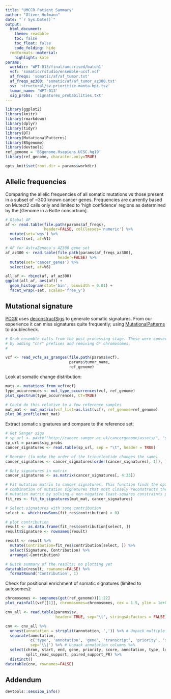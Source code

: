 ```yaml
---
title: "UMCCR Patient Summary"
author: "Oliver Hofmann"
date: "`r Sys.Date()`"
output:
  html_document:
    theme: readable
    toc: false
    toc_float: false
    code_folding: hide
  rmdformats::material:
    highlight: kate
params:
  workdir: 'WPT-013/final/umccrised/batch1'
  vcf: 'somatic/rstudio/ensemble-ucsf.vcf'
  af_freqs: 'somatic/af/af_tumor.txt'
  af_freqs_az300: 'somatic/af/af_tumor_az300.txt'
  sv: 'structural/sv-prioritize-manta-bpi.tsv'
  tumor_name: 'WPT-013'
  sig_probs: 'signatures_probabilities.txt'
---
```


```r
library(ggplot2)
library(knitr)
library(rmarkdown)
library(dplyr)
library(tidyr)
library(DT)
library(MutationalPatterns)
library(BSgenome)
library(devtools)
ref_genome = 'BSgenome.Hsapiens.UCSC.hg19'
library(ref_genome, character.only=TRUE)
```

```r
opts_knit$set(root.dir = params$workdir)
```

## Allelic frequencies

Comparing the allelic frequencies of all somatic mutations vs those present in a subset of ~300 known cancer genes. Frequencies are currently based on Mutect2 calls only and limited to 'high confidence' regions as determined by the [Genome in a Botte consortium].

```r
# Global AF
af <- read.table(file.path(params$af_freqs),
                 header=FALSE, colClasses='numeric') %>%
  mutate(set='wgs') %>%
  select(set, af=V1) 

# AF for AstraZeneca's AZ300 gene set
af_az300 <- read.table(file.path(params$af_freqs_az300),
                       header=FALSE) %>%
  mutate(set='cancer_genes') %>%
  select(set, af=V6) 

all_af <- rbind(af, af_az300)
ggplot(all_af, aes(af)) + 
  geom_histogram(stat='bin', binwidth = 0.01) +
  facet_wrap(~set, scales='free_y')
```

## Mutational signature

[PCGR](https://github.com/sigven/pcgr) uses [deconstructSigs](https://cran.r-project.org/web/packages/deconstructSigs/index.html) to generate somatic signatures. From our experience it can miss signatures quite frequently; using [MutationalPatterns](http://bioconductor.org/packages/release/bioc/html/MutationalPatterns.html) to doublecheck.

```r
# Grab ensemble calls from the post-processing stage. These were converted 
# by adding "chr" prefixes and remiving G* chromosomes.
#

vcf <- read_vcfs_as_granges(file.path(params$vcf),
                            params$tumor_name,
                            ref_genome)
```

Look at somatic change distribution:

```r
muts <- mutations_from_vcf(vcf)
type_occurrences <- mut_type_occurrences(vcf, ref_genome)
plot_spectrum(type_occurrences, CT=TRUE) 

# Could do this relative to a few reference samples
mut_mat <- mut_matrix(vcf_list=as.list(vcf), ref_genome=ref_genome)
plot_96_profile(mut_mat)
```

Extract somatic signatures and compare to the reference set:

```r
# Get Sanger sigs
# sp_url <- paste("http://cancer.sanger.ac.uk/cancergenome/assets/", "signatures_probabilities.txt", sep = "")
sp_url = params$sig_probs
cancer_signatures <- read.table(sp_url, sep = "\t", header = TRUE)

# Reorder (to make the order of the trinucleotide changes the same)
cancer_signatures <- cancer_signatures[order(cancer_signatures[, 1]), ]

# Only signatures in matrix
cancer_signatures <- as.matrix(cancer_signatures[, 4:33])

# Fit mutation matrix to cancer signatures. This function finds the optimal linear 
# combination of mutation signatures that most closely reconstructs the
# mutation matrix by solving a non-negative least-squares constraints problem.
fit_res <- fit_to_signatures(mut_mat, cancer_signatures)

# Select signatures with some contribution
select <- which(rowSums(fit_res$contribution) > 0)

# plot contribution
result <- as.data.frame(fit_res$contribution[select, ])
result$Signature <- rownames(result)

result <- result %>%
  mutate(Contribution=fit_res$contribution[select, ]) %>%
  select(Signature, Contribution) %>%
  arrange(-Contribution)

# Quick summary of the results; no plotting yet
datatable(result, rownames=FALSE) %>%
  formatRound('Contribution', 1)
```

Check for positional enrichment of somatic signatures (limited to autosomes):
```r
chromosomes <- seqnames(get(ref_genome))[1:22]
plot_rainfall(vcf[[1]], chromosomes=chromosomes, cex = 1.5, ylim = 1e+09 )
```

```r
cnv_all <- read.table(params$sv,
                      header= TRUE, sep="\t", stringsAsFactors = FALSE)

cnv <- cnv_all %>%
  unnest(annotation = strsplit(annotation, ',')) %>% # Unpack multiple annotations per region
  separate(annotation,
           c('type', 'annotation', 'gene', 'transcript', 'priority', 'score'),
           sep='\\|') %>% # Unpack annotation columns %>%
  select(chrom, start, end, gene, priority, score, annotation, type, lof,
         split_read_support, paired_support_PR) %>%
  distinct()
datatable(cnv, rownames=FALSE)
```

## Addendum

```r
devtools::session_info()
```
